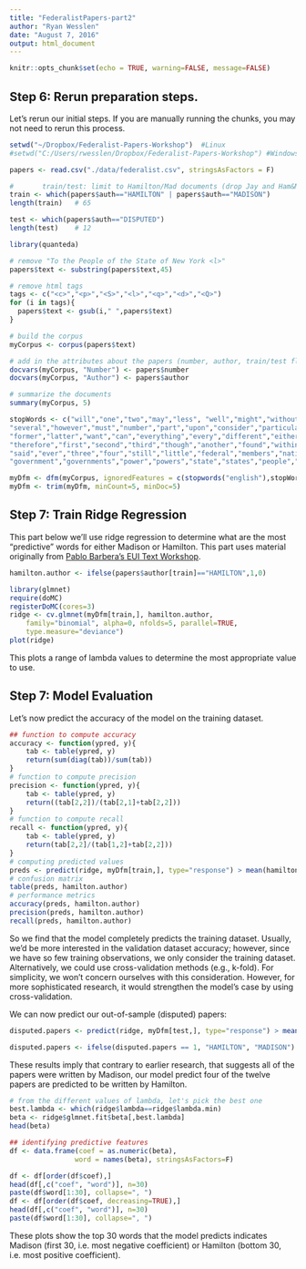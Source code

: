 ```yaml
---
title: "FederalistPapers-part2"
author: "Ryan Wesslen"
date: "August 7, 2016"
output: html_document
---
```


```r
knitr::opts_chunk$set(echo = TRUE, warning=FALSE, message=FALSE)
```

## Step 6: Rerun preparation steps.

Let's rerun our initial steps. If you are manually running the chunks, you may not need to rerun this process.

```r
setwd("~/Dropbox/Federalist-Papers-Workshop")  #Linux
#setwd("C:/Users/rwesslen/Dropbox/Federalist-Papers-Workshop") #Windows

papers <- read.csv("./data/federalist.csv", stringsAsFactors = F)

#		train/test: limit to Hamilton/Mad documents (drop Jay and Ham&Madison papers)
train <- which(papers$auth=="HAMILTON" | papers$auth=="MADISON")
length(train)	# 65

test <- which(papers$auth=="DISPUTED")
length(test)	# 12

library(quanteda)

# remove "To the People of the State of New York <l>"
papers$text <- substring(papers$text,45)

# remove html tags
tags <- c("<c>","<p>","<S>","<l>","<q>","<d>","<Q>")
for (i in tags){
  papers$text <- gsub(i," ",papers$text)
}

# build the corpus
myCorpus <- corpus(papers$text)

# add in the attributes about the papers (number, author, train/test flag)
docvars(myCorpus, "Number") <- papers$number
docvars(myCorpus, "Author") <- papers$author

# summarize the documents
summary(myCorpus, 5)

stopWords <- c("will","one","two","may","less", "well","might","without","small","single",
"several","however","must","number","part","upon","consider","particular","place","true","shall","often",
"former","latter","want","can","everything","every","different","either","yet","made","now","publius",
"therefore","first","second","third","though","another","found","within","even","far","just","also",
"said","ever","three","four","still","little","federal","members","national","union","united","general",
"government","governments","power","powers","state","states","people","constitution","constitutions")

myDfm <- dfm(myCorpus, ignoredFeatures = c(stopwords("english"),stopWords), stem = T, ngrams = c(1,3))
myDfm <- trim(myDfm, minCount=5, minDoc=5)
```

## Step 7: Train Ridge Regression

This part below we'll use ridge regression to determine what are the most "predictive" words for either Madison or Hamilton. This part uses material originally from [Pablo Barbera's EUI Text Workshop](https://github.com/pablobarbera/eui-text-workshop/blob/master/02-supervised/01-supervised.Rmd).

```r
hamilton.author <- ifelse(papers$author[train]=="HAMILTON",1,0)

library(glmnet)
require(doMC)
registerDoMC(cores=3)
ridge <- cv.glmnet(myDfm[train,], hamilton.author, 
    family="binomial", alpha=0, nfolds=5, parallel=TRUE,
    type.measure="deviance")
plot(ridge)
```

This plots a range of lambda values to determine the most appropriate value to use.

## Step 7: Model Evaluation

Let's now predict the accuracy of the model on the training dataset.

```r
## function to compute accuracy
accuracy <- function(ypred, y){
    tab <- table(ypred, y)
    return(sum(diag(tab))/sum(tab))
}
# function to compute precision
precision <- function(ypred, y){
    tab <- table(ypred, y)
    return((tab[2,2])/(tab[2,1]+tab[2,2]))
}
# function to compute recall
recall <- function(ypred, y){
    tab <- table(ypred, y)
    return(tab[2,2]/(tab[1,2]+tab[2,2]))
}
# computing predicted values
preds <- predict(ridge, myDfm[train,], type="response") > mean(hamilton.author)
# confusion matrix
table(preds, hamilton.author)
# performance metrics
accuracy(preds, hamilton.author)
precision(preds, hamilton.author)
recall(preds, hamilton.author)
```

So we find that the model completely predicts the training dataset. Usually, we'd be more interested in the validation dataset accuracy; however, since we have so few training observations, we only consider the training dataset. Alternatively, we could use cross-validation methods (e.g., k-fold). For simplicity, we won't concern ourselves with this consideration. However, for more sophisticated research, it would strengthen the model's case by using cross-validation.

We can now predict our out-of-sample (disputed) papers:

```r
disputed.papers <- predict(ridge, myDfm[test,], type="response") > mean(hamilton.author)

disputed.papers <- ifelse(disputed.papers == 1, "HAMILTON", "MADISON")
```

These results imply that contrary to earlier research, that suggests all of the papers were written by Madison, our model predict four of the twelve papers are predicted to be written by Hamilton.

```r
# from the different values of lambda, let's pick the best one
best.lambda <- which(ridge$lambda==ridge$lambda.min)
beta <- ridge$glmnet.fit$beta[,best.lambda]
head(beta)

## identifying predictive features
df <- data.frame(coef = as.numeric(beta),
                word = names(beta), stringsAsFactors=F)

df <- df[order(df$coef),]
head(df[,c("coef", "word")], n=30)
paste(df$word[1:30], collapse=", ")
df <- df[order(df$coef, decreasing=TRUE),]
head(df[,c("coef", "word")], n=30)
paste(df$word[1:30], collapse=", ")
```

These plots show the top 30 words that the model predicts indicates Madison (first 30, i.e. most negative coefficient) or Hamilton (bottom 30, i.e. most positive coefficient).